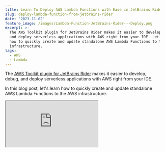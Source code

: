 ```yaml
---
title: Learn To Deploy AWS Lambda Functions with Ease in JetBrains Rider
slug: deploy-lambda-function-from-jetbrains-rider
date: '2023-11-02'
feature_image: /images/Lambda-Function-JetBrains-Rider---Deploy.png
excerpt: >-
  The AWS Toolkit plugin for JetBrains Rider makes it easier to develop, debug,
  and deploy serverless applications with AWS right from your IDE. Let's learn
  how to quickly create and update standalone AWS Lambda Functions to the AWS
  infrastructure.
tags:
  - AWS
  - Lambda
---
```

The [AWS Toolkit plugin for JetBrains Rider](https://docs.aws.amazon.com/toolkit-for-jetbrains/latest/userguide/getting-started.html) makes it easier to develop, debug, and deploy serverless applications with AWS right from your IDE.

In this blog post, let's learn how to quickly create and update standalone AWS Lambda Functions to the AWS infrastructure.

<iframe src="https://www.youtube.com/embed/gKrqXshsZZQ?feature=oembed" />

_This article is sponsored by AWS and is part of my [_AWS Series_](/tag/aws/)._

## Deploy New Lambda Function From Rider

To create a new Lambda Function in AWS Infrastructure from JetBrains Rider IDE, navigate to the AWS Toolkit → Lambda.

Right-click on the Lambda section for the option to 'Create new AWS Lambda' function, as shown in the screenshot below.

![](/images/image-23.png)

Create new AWS Lambda Function using the AWS Toolkit in JetBrains Rider.

Selecting the 'Create new AWS Lambda' option, prompts up a new 'Create Function' dialog in JetBrains Rider IDE.

This requires the information to create the new Lambda Function. Specify the Name and Description for the new Lambda function.

For the Handler, specify the Lambda Function Entry point.

The Handler string is of the format **_ASSEMBLY::TYPE::METHOD_** where Assembly is the name of the handler function assembly; Type is the full name of the handler type including the Namespace, and Method is the name of the function handler.

This needs to be a valid string, if not it will show an error.

![](/images/image-28.png)

Create and deploy new Lambda Function for JetBrains Rider IDE

Configure the remaining settings as required for your Lambda Function.

For the IAM Role, you can select an existing Role, or create a new Role using the Create button.

We need to specify an S3 bucket to upload the Lambda function code for the [SAM CLI](https://docs.aws.amazon.com/serverless-application-model/latest/developerguide/install-sam-cli.html) to upload the Lambda package to deploy to AWS.

Select 'Create Function' to create and deploy a new Lambda Function.

### Lambda Function Gutter Icons in Rider

JetBrains Rider also provides an option to deploy a Lambda Function right from the Function definition in the class file.

To enable this, go to Settings → Tools → AWS → Lambda option and enable the 'Show gutter icons for all potential AWS Lambda handlers' option as shown below.

![](/images/image-22.png)

Show gutter icons for all potential AWS Lambda handlers in the JetBrains Rider IDE.

This enables a special icon next to all potential Lambda Function handler methods.

As shown below, there is a special Lambda icon that shows up next to our Lambda Function Handler entry point.

![](/images/image-24.png)

JetBrains Rider Gutter option to interact with Lambda Function handler.

Selecting that gives you the option to Run, Debug, and also Create/Deploy a new AWS Lambda Function. You can use this as well to open the Create Lambda Function dialog which we used earlier.

## Update Lambda Function From Rider

You can see the list of Lambda Functions existing under your AWS Account, under the AWS Toolkit → Lambda section.

To update the code or configuration for an existing Lambda function, right-click on the appropriate function and choose the 'Update Function configuration' or 'Update Function Code' option.

![](/images/image-25.png)

Update existing Lambda Function from JetBrains Rider, by right click on an existing Lambda Function. You can update the configuration or upload new code changes using this option.

This prompts for the Handler name and also the S3 bucket to use to upload the code changes.

The Lambda package is built again, uploaded and deployed to AWS.

![](/images/image-26.png)

Update Lambda function code for an existing function using JetBrains Rider IDE.

This makes it easy to create and update Lambda Functions from within the JetBrains IDE.
